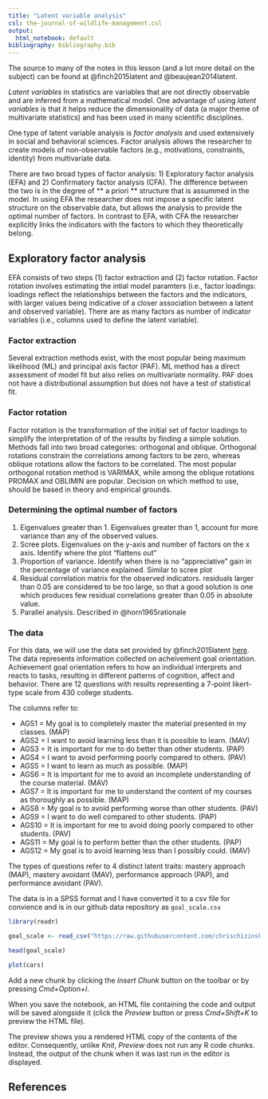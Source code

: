 ```yaml
---
title: "Latent variable analysis"
csl: the-journal-of-wildlife-management.csl
output:
  html_notebook: default
bibliography: bibliography.bib
---
```


The source to many of the notes in this lesson (and a lot more detail on the subject) can be found at @finch2015latent and @beaujean2014latent.  

*Latent variables* in statistics are variables that are not directly observable and are inferred from a mathematical model.  One advantage of using *latent variables* is that it helps reduce the dimensionality of data (a major theme of multivariate statistics) and has been used in many scientific disciplines.  

One type of latent variable analysis is *factor analysis* and used extensively in social and behavioral sciences.  Factor analysis allows the researcher to create models of non-observable factors (e.g., motivations, constraints, identity) from multivariate data.  

There are two broad types of factor analysis:  1) Exploratory factor analysis (EFA) and 2) Confirmatory factor analysis (CFA).  The difference between the two is in the degree of ** a priori ** structure that is assummed in the model.  In using EFA the researcher does not impose a specific latent structure on the observable data, but allows the analysis to provide the optimal number of factors. In contrast to EFA, with CFA the researcher explicitly links the indicators with the factors to which they theoretically belong.

## Exploratory factor analysis

EFA consists of two steps (1) factor extraction and (2) factor rotation.  Factor rotation involves estimating the intial model paramters (i.e., factor loadings:  loadings reflect the
relationships between the factors and the indicators, with larger values being indicative
of a closer association between a latent and observed variable).  There are as many factors as number of indicator variables (i.e., columns used to define the latent variable). 

### Factor extraction

Several extraction methods exist, with the most popular being maximum likelihood (ML) and principal axis factor (PAF).  ML method has a direct assessment of model fit but also relies on multivariate normality.  PAF does not have a distributional assumption but does not have a test of statistical fit.  

### Factor rotation

Factor rotation  is the transformation of the initial set of factor loadings to simplify the interpretation of of the results by finding a simple solution.  Methods fall into two broad categories:  orthogonal and oblique.  Orthogonal rotations constrain the correlations among factors to be zero, whereas oblique rotations allow the factors to be correlated. The most
popular orthogonal rotation method is VARIMAX, while among the oblique rotations PROMAX and OBLIMIN are popular.  Decision on which method to use, should be based in theory and empirical grounds.  

### Determining the optimal number of factors

1. Eigenvalues greater than 1.  Eigenvalues greater than 1, account for more variance than any of the observed values.  
2.  Scree plots.  Eigenvalues on the y-axis and number of factors on the x axis.  Identify where the plot "flattens out"
3. Proportion of variance.  Identify when there is no "appreciative"  gain in the percentage of variance explained.  Similar to scree plot
4. Residual correlation matrix for the observed indicators. residuals larger than 0.05 are considered to be too large, so that a good solution is one which produces few residual correlations greater than 0.05 in absolute value.
5. Parallel analysis.  Described in @horn1965rationale

### The data 

For this data, we will use the data set provided by @finch2015latent [here](https://www.routledge.com/Latent-Variable-Modeling-with-R/Finch-French/p/book/9780415832458#datasets).  The data represents information collected on acheivement goal orientation. Achievement goal orientation refers to how an individual interprets and reacts to tasks, resulting in different patterns of cognition, affect and behavior.  There are 12 questions with results representing a 7-point likert-type scale from 430 college students. 

The columns refer to:

- AGS1 = My goal is to completely master the material presented in my classes. (MAP)
- AGS2 = I want to avoid learning less than it is possible to learn. (MAV)
- AGS3 = It is important for me to do better than other students. (PAP)
- AGS4 = I want to avoid performing poorly compared to others. (PAV)
- AGS5 = I want to learn as much as possible. (MAP)
- AGS6 = It is important for me to avoid an incomplete understanding of the course material. (MAV) 
- AGS7 = It is important for me to understand the content of my courses as thoroughly as possible. (MAP)
- AGS8 = My goal is to avoid performing worse than other students. (PAV) 
- AGS9 = I want to do well compared to other students. (PAP) 
- AGS10 = It is important for me to avoid doing poorly compared to other students. (PAV) 
- AGS11 = My goal is to perform better than the other students. (PAP) 
- AGS12 = My goal is to avoid learning less than I possibly could. (MAV)


The types of questions refer to 4 distinct latent traits: mastery approach (MAP), mastery avoidant (MAV), performance approach (PAP), and performance avoidant (PAV).

The data is in a SPSS format and I have converted it to a csv file for convience and is in our github data repository as `goal_scale.csv`

```r
library(readr)

goal_scale <- read_csv("https://raw.githubusercontent.com/chrischizinski/SNR_R_Group/master/data/goal_scale.csv")

head(goal_scale)

```



```r
plot(cars)
```

Add a new chunk by clicking the *Insert Chunk* button on the toolbar or by pressing *Cmd+Option+I*.

When you save the notebook, an HTML file containing the code and output will be saved alongside it (click the *Preview* button or press *Cmd+Shift+K* to preview the HTML file). 

The preview shows you a rendered HTML copy of the contents of the editor. Consequently, unlike *Knit*, *Preview* does not run any R code chunks. Instead, the output of the chunk when it was last run in the editor is displayed.

## References